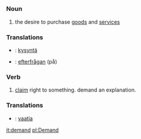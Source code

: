 =={{en}}==
===Noun=== 
#the desire to purchase [[goods]] and [[services]]

===Translations===

*{{fi}}: [[kysyntä]]
*{{sv}}: [[efterfrågan]] (på)

===Verb=== 
#[[claim]] right to something. demand an explanation.

===Translations===

*{{fi}}: [[vaatia]]

[[it:demand]]
[[pl:Demand]]